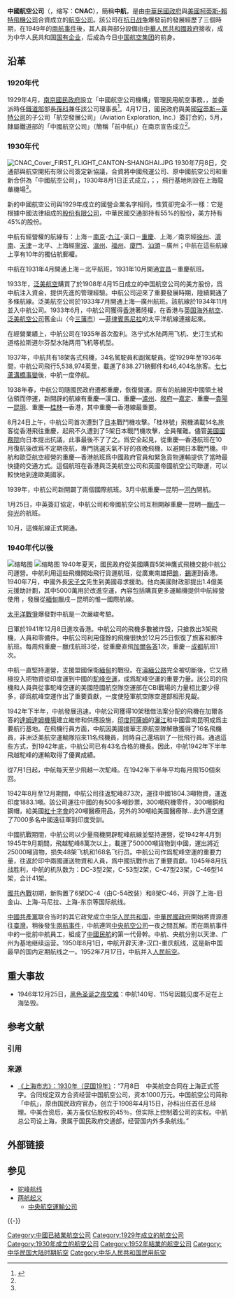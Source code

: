 {{About|1929年成立的[[中華民國|中華民國]]航空公司|2002年成立的[[中华人民共和国|中华人民共和国]]特大型[[中央企业|中央企业]]控股公司|中国航空集团}}
{{Airline infobox
|airline=中國航空<br />China National Aviation Corporation
|logo = CNAC Roundel.svg
|logo_size = 150px
|IATA = <del>F6</del>
|ICAO = <del>CAG</del>
|callsign = <del>CNAC</del>
|parent =
|founded = 1930年8月1日
|ceased = 1952年7月17日
|headquarters = {{CHN-1928}}[[上海市|上海市]]<ref>''{{link-en|Flight International|Flight International}}''. April 28, 1938. p. [http://www.flightglobal.com/pdfarchive/view/1938/1938%20-%201198.html 416] ([https://www.webcitation.org/6T5QG4M9B?url=http://www.flightglobal.com/FlightPDFArchive/1938/1938%20-%201198.PDF Archive]). "CHINA NATIONAL AVIATION CORP., 51, Canton Road, Shanghai."</ref>{{Small|（1930—1949年）}}<br>{{CHN}}[[天津市|天津市]]{{Small|（1949—1952年）}}
|hubs =
|focus_cities = 
|frequent_flyer = 
|lounge = 
|alliance = 
|fleet_size = 
|destinations=
}}
'''中國航空公司'''（{{lang-en|China National Aviation Corporation}}，缩写：'''CNAC'''），簡稱'''中航'''，是由[[中華民國政府|中華民國政府]]與[[美國|美國]][[柯蒂斯-萊特公司|柯蒂斯-賴特飛機公司]]合資成立的[[航空公司|航空公司]]。該公司在[[抗日战争|抗日战争]]爆發前的發展經歷了三個時期，在1949年的[[兩航事件|兩航事件]]後，其人員與部分設備由[[中華人民共和國政府|中華人民共和國政府]]接收，成为中华人民共和国[[国有企业|国有企业]]，后成為今日[[中国航空集团|中国航空集团]]的前身。

== 沿革 ==
=== 1920年代 ===
1929年4月{{CN|5日}}，[[南京國民政府|南京國民政府]]設立「中國航空公司機構」管理民用航空事務，{{CN|註冊資本額1000萬美元}}，並委派時任[[中華民國鐵道部|鐵道部]]部長[[孫科|孫科]]兼任該公司理事長<ref name="王助">{{Cite journal |author=褚晴暉 |title=〈航空工程的先驅——王助〉 |url=https://ejournal.stpi.narl.org.tw/sd/download?source=10012/10012-07.pdf&vlId=0BCD20BD-B944-4300-BE35-57C9808C18B8&nd=0&ds=0 |journal=《[[科學發展|科學發展]]》 |issue=468 |page=46－53 |access-date=2022-06-13}}</ref>。{{CN|不過當時，公司之實際經營權由時任[[中華民國交通部|交通部]]部長[[王伯群|王伯群]]把持。}}4月17日，國民政府與美國[[柯蒂斯-萊特公司|寇蒂斯－萊特公司]]的子公司「航空發展公司」（Aviation Exploration, Inc.）簽訂合約，{{CN|給予該公司從[[上海|上海]]到[[漢口|漢口]]、北平（今[[北京|北京]]）和[[廣州|廣州]]三條航線的經營權以及爲期10年的獨佔航郵權。航空開拓有限公司為美國運輸大亨{{link-en|克萊門特·梅爾維爾·基伊斯|Clement Melville Keys}}成立的獨資控股公司，而克氏同時兼任[[柯蒂斯-萊特公司|柯蒂斯-萊特公司]]的總裁一職，實際上可視為柯蒂斯-萊特的關係企業。航空開拓公司為了中國業務，於1929年6月成立了中國飛運公司（China Airways），10月21日開通上海－漢口航班。}}5月，隸屬鐵道部的「中國航空公司」（簡稱「前中航」）在南京宣告成立<ref name="王助"/>。{{CN|然而，出售航權一事遭受南方軍閥的反彈，甚至連交通部都私下阻礙；由於空運郵務在當時是利潤頗豐的業務，因此各方均希望收歸己有。該條航線開闢不到半年，中國飛運公司便在各種阻礙下營運開始虧損。}}

=== 1930年代 ===
[[File:CNAC_Cover_FIRST_FLIGHT_CANTON-SHANGHAI.JPG|thumb]]
{{CN|由於中國航空與中國飛運兩間公司的經營爭執，一位名叫馬克斯·波林（Max Polin）的中國通從中引線仲介各方；}}1930年7月8日，交通部與航空開拓有限公司簽定新協議，合資將中國飛運公司、原中國航空公司和{{CN|交通部滬蓉航空線管理處（1929年5月18日成立，总部设在南京常府街48号，隶属国民政府交通部航政司，运营6架美制[[史汀生SM-1F型|史汀生SM-1F型]]单引擎6座飞机，运行上海-南京航线）}}重新合併為「中國航空公司」，1930年8月1日正式成立，{{CN|资本总额1000万元}}；{{CN|公司总部位于上海天津路2号}}，飛行基地則設在上海龍華機場<ref name="王助"/>。

新的中國航空公司與1929年成立的國營企業名字相同，性質卻完全不一樣：它是根據中國法律組成的[[股份有限公司|股份有限公司]]，中華民國交通部持有55%的股份，美方持有45%的股份。

中航有經營權的航線有：上海－[[南京|南京]]-[[九江|九江]]-漢口－[[重慶|重慶]]、上海／南京經[[徐州|徐州]]、[[濟南|濟南]]、[[天津|天津]]－北平、上海經[[寧波|寧波]]、[[溫州|溫州]]、[[福州|福州]]、[[廈門|廈門]]、[[汕頭|汕頭]]－廣州；中航在這些航線上享有10年的獨佔航郵權。

中航在1931年4月開通上海－北平航班，1931年10月開通[[宜昌|宜昌]]－重慶航班。

1933年，[[泛美航空|泛美航空]]購買了於1908年4月15日成立的中国航空公司的美方股份，爲中航注入資金，提供先進的管理經驗。中航公司迎來了重要發展時期，陸續開通了多條航線。泛美航空公司於1933年7月開通上海—廣州航班。該航線於1934年11月並入中航公司。1933年6月，中航公司獲得[[香港|香港]]著陸權，在香港与[[英国海外航空|英国海外航空]]、[[泛美航空公司|泛美航空公司]]舊金山（今[[三藩市|三藩市]]）—[[菲律賓|菲律賓]][[馬尼拉|馬尼拉]]的太平洋航線連接起來。

在經營業績上，中航公司在1935年首次盈利。洛宁式水陆两用飞机、史汀生式和道格拉斯道尔芬型水陆两用飞机等机型。

1937年，中航共有18架各式飛機，34名駕駛員和副駕駛員。從1929年至1936年間，中航公司飛行5,538,974英里，載運了838.271磅郵件和46,404名旅客。[[七七蘆溝橋事變|七七蘆溝橋事變]]後，中航一度停航。

1938年春，中航公司隨國民政府遷都重慶，恢復營運。原有的航線因中國領土被佔領而停運，新開辟的航線有重慶—漢口、重慶—[[瀘州|瀘州]]、[[敘府|敘府]]—[[嘉定|嘉定]]、重慶—[[貴陽|貴陽]]—[[昆明|昆明]]、重慶—[[桂林|桂林]]—香港，其中重慶—香港線最重要。

8月24日上午，中航公司首次遭到了[[日本|日本]]戰鬥機攻擊。「桂林號」飛機滿載14名旅客從香港飛往重慶，起飛不久遭到了5架日本戰鬥機攻擊，全員罹難。儘管[[美國國務院|美國國務院]]向日本提出抗議，此事最後不了了之。爲安全起見，從重慶—香港航班在10月復航後改爲不定期夜航，專門挑選天氣不好的夜晚飛機，以避開日本戰鬥機。中航和歐亞航空經營的重慶—香港航班爲中國政府官員和緊急貨物運輸提供了當時最快捷的交通方式。這個航班在香港與泛美航空公司和英國帝國航空公司聯運，可以較快地到達歐美國家。

1939年，中航公司新開闢了兩個國際航班。3月中航重慶—昆明—[[河內|河內]]開航。
        
1月25日，中英簽訂協定，中航公司和帝國航空公司互相開辦重慶—昆明—[[臘戌|臘戌]]—[[仰光|仰光]]的航班。
        
10月，這條航線正式開通。

=== 1940年代以後 ===
[[File:Loiwing...a_new_link_in_China_National_Airways_-_NARA_-_196904.jpg|缩略图]]
[[File:CNAC_Flight_Attendants_in_1947.jpg|缩略图]]
1940年夏天，國民政府從美國購買5架神鷹式飛機交能中航公司運營。中航利用這些飛機開始飛行貨運航班，從廣東南雄把[[鎢|鎢]]，[[錫|錫]]運到香港。1940年7月，中國外長[[宋子文|宋子文]]先生到美國尋求援助。他向美國財政部提出1.4億美元援助計劃，其中5000萬用於改進空運，內容包括購買更多運輸機提供中航經營使用 ，發展從[[緬甸|緬甸]]臘戌－昆明的惟一國際航線。

[[太平洋戰爭|太平洋戰爭]]爆發對中航是一次嚴峻考驗。

日軍於1941年12月8日進攻香港。中航公司的飛機多數被炸毀，只搶救出3架飛機，人員和零備件。中航公司利用僅餘的飛機很快於12月25日恢復了旅客和郵件航班。每周飛重慶－臘戌航班3從，從重慶直飛[[加爾各答|加爾各答]]1次，重慶－[[成都|成都]]航班1次。

中航一直堅持運營，支援盟國保衛[[緬甸|緬甸]]的戰役。在[[滇緬公路|滇緬公路]]完全被切斷後，它又積極投入把物資從印度運到中國的[[駝峰航線|駝峰空運]]，成爲駝峰空運的重要力量。該公司的飛機和人員與從事駝峰空運的美國陸國航空隊空運部在CBI戰場的力量相比要少得多，卻爲航峰空運作出了重要貢獻，一度使陸軍航空隊空運部相形見齪。

1942年下半年，中航發展迅速。中航公司獲得10架租借法案分配的飛機在加爾各答的[[達姆達姆機場|達姆達姆機場]]建立維修和供應設施，[[印度|印度]][[阿薩姆|阿薩姆]]的[[灑江|灑江]]和中國雲南昆明成爲主要航行基地。在飛機行員方面，中航因美國援華志原航空隊解散獲得了16名飛機員，非洲泛美航空運輸隊招來11名飛機員，同時自己還培訓了一批飛行員。通過這些方式，到1942年底，中航公司已有43名合格的機長。因此，中航1942年下半年飛越駝峰的運輸取得了優異成績。

從7月1日起，中航每天至少飛越一次駝峰。在1942年下半年平均每月飛150個來回。

1942年8月至12月期間，中航公司往返駝峰873次，運往中國1804.3噸物資，運返印度1883.1噸。該公司運往中國的有500多噸鈔票，300噸飛機零件，300噸銅和鋼帽，給美國[[紅十字會|紅十字會]]的20噸醫療用品，另外的30噸給美國醫療隊…此外還空運了7000多名中國遠征軍到印度受訓。

中國抗戰期間，中航公司以少量飛機開辟駝峰航線並堅持運營，從1942年4月到1945年9月期間，飛越駝峰8萬次以上，載運了50000噸貨物到中國，運出將近25000噸貨物，损失48架飞机和168名飞行员。中航公司作爲駝峰空運的重要力量，往返於印中兩國運送物資和人員，爲中國抗戰作出了重要貢獻。1945年8月抗战胜利，中航的机队数为：DC-3型2架，C-53型2架，C-47型23架，C-46型14架，合计41架。

[[國共內戰|國共內戰]]初期，新购置了6架DC-4（由C-54改装）和8架C-46，开辟了上海-旧金山、上海-马尼拉、上海-东京等国际航线。

[[中國共產黨|中國共產黨]]联合当时的其它政党成立[[中华人民共和国|中华人民共和国]]，[[中華民國政府|中華民國政府]]開始將資源遷往[[臺灣|臺灣]]。稍後發生[[兩航事件|兩航事件]]，中航連同[[中央航空公司|中央航空公司]]一夜之間瓦解。而在兩航事件中的一批前中航員工，組成了[[中國民航|中國民航]]的第一代骨幹。中航、央航分别以天津、广州为基地继续运营。1950年8月1日，中航开辟天津-汉口-重庆航线，这是新中国最早的国内定期航线之一。1952年7月17日，中航并入[[人民航空|人民航空]]。

== 重大事故 ==
*1946年12月25日，[[黑色圣诞之夜空难|黑色圣诞之夜空难]]：中航140号、115号因能见度不足在上海坠毁。

== 参考文献 ==
=== 引用 ===
{{Reflist}}

=== 来源 ===
{{refbegin}}
* [http://www.shtong.gov.cn/node2/node2245/node74728/node74750/index.html 《上海市志》：1930年（民国19年）]：“7月8日　中美航空合同在上海正式签字。合同规定双方合资经营中国航空公司，资本1000万元。中国航空公司简称「中航」，原由国民政府官办，创立于1908年4月15日，孙科出任首任总经理。中美合资后，美方虽仅佔股权的45％，但实际上控制着公司的实权。中航总公司设上海，隶属于国民政府交通部，经营国内外多条航线。”
{{refend}}

== 外部链接 ==
{{Commons category|China National Aviation Corporation}}

== 参见 ==
{{Portal box|中华民国|航空}}
* [[驼峰航线|驼峰航线]]
* [[两航起义|两航起义]]
** [[中央航空運輸公司|中央航空運輸公司]]

{{-}}
{{s-start}}
{{s-off|[[中华民国|中华民国]][[企业|企业]]}}
{{s-none|新头衔}}
{{s-title|中华民国载旗航空公司<br>{{Small|（与[[中央航空运输公司|中央航空运输公司]]、[[民航空运公司|民航空运公司]]同时）}}|1929年4月5日至1949年11月9日}}
{{s-after|[[民航空运公司|民航空运公司]]}}
{{s-off|[[中华人民共和国|中华人民共和国]][[国有企业|国有企业]]}}
{{s-none|新头衔}}
{{s-title|中华人民共和国载旗航空公司<br>{{Small|（与[[中央航空运输公司|中央航空运输公司]]同时）}}|1949年12月5日至1952年7月17日}}
{{s-after|[[中国人民航空|中国人民航空]]}}
{{s-end}}
{{中華民國航空公司}}
{{中华人民共和国航空公司}}

[[Category:中國已結業航空公司|Category:中國已結業航空公司]]
[[Category:1929年成立的航空公司|Category:1929年成立的航空公司]]
[[Category:1930年成立的航空公司|Category:1930年成立的航空公司]]
[[Category:1952年結業的航空公司|Category:1952年結業的航空公司]]
[[Category:中华民国大陆时期航空|Category:中华民国大陆时期航空]]
[[Category:中华人民共和国民用航空|Category:中华人民共和国民用航空]]
